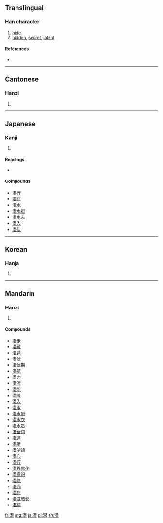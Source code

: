 {{also|潛}}
==Translingual==

===Han character===
{{Han char|rn=85|rad=水|as=12|sn=15|four=|canj=水手人日 (EQOA)}}

# [[hide]]
# [[hidden]], [[secret]], [[latent]]

====References====
* {{Han ref|kx=0649.100|dkj=18241|dj=1059.050|hdz=31734.130|uh=6F5C|ud=28508}}

----

==Cantonese==

===Hanzi===
{{yue-hanzi|jyut=|y=chim4|tra=潛}}

# {{defn|lang=yue|sort=水12}}

----

==Japanese==

===Kanji===
{{ja-kanji|grade=c|rs=水12}}

# {{defn|lang=ja|sort=水12}}

====Readings====
* {{ja-readings|on=[[せん]] (sen)|kun=[[ひそむ]] (hisomu), [[もぐる]] (moguru)}}

====Compounds====
* [[潜行]]
* [[潜在]]
* [[潜水]]
* [[潜水艇]]
* [[潜水夫]]
* [[潜入]]
* [[潜伏]]

----

==Korean==

===Hanja===
{{ko-hanja|hangeul=잠|eumhun=|rv=jam|mr=cham|y=cam}}

# {{defn|lang=ko|sort=水12}}

----

==Mandarin==

===Hanzi===
{{cmn-hanzi|tra=潛|pin=[[qián]] ([[qian2]])|wg=ch'ien<sup>2</sup>}}

# {{defn|lang=cmn|sort=水12}}

====Compounds====
* [[潜步]]
* [[潜藏]]
* [[潜遁]]
* [[潜伏]]
* [[潜伏期]]
* [[潜航]]
* [[潜力]]
* [[潜流]]
* [[潜能]]
* [[潜匿]]
* [[潜入]]
* [[潜水]]
* [[潜水艇]]
* [[潜水衣]]
* [[潜水员]]
* [[潜台词]]
* [[潜逃]]
* [[潜艇]]
* [[潜望镜]]
* [[潜心]]
* [[潜行]]
* [[潜移默化]]
* [[潜意识]]
* [[潜隐]]
* [[潜泳]]
* [[潜在]]
* [[潜滋暗长]]
* [[潜踪]]

[[fr:潜]]
[[mg:潜]]
[[ja:潜]]
[[pl:潜]]
[[zh:潜]]